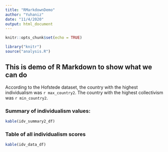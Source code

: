 ```yaml
---
title: "RMarkdownDemo"
author: "Yuhaniz"
date: "11/4/2020"
output: html_document
---
```


```r
knitr::opts_chunk$set(echo = TRUE)
```

```r
library("knitr")
source("analysis.R")
```

## This is demo of R Markdown to show what we can do

According to the Hofstede dataset, the country with the highest individualism was `r max_country2`. The country with the highest collectivism was `r min_country2`.  

### Summary of individualism values:
```r
kable(idv_summary2_df)
```

### Table of all individualism scores
```r
kable(idv_data_df)
```
